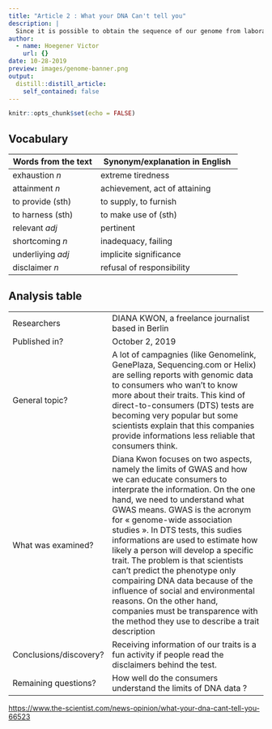 ```yaml
---
title: "Article 2 : What your DNA Can't tell you"
description: |
  Since it is possible to obtain the sequence of our genome from laboratories, scientists warn consumers to misinterpret the analyzes. For example, is intelligence inscribed in our genes?
author:
  - name: Hoegener Victor
    url: {}
date: 10-28-2019
preview: images/genome-banner.png
output:
  distill::distill_article:
    self_contained: false
---
```


```r
knitr::opts_chunk$set(echo = FALSE)
```



## Vocabulary

| Words from the text | Synonym/explanation in English |
| ------------------- | ------------------------------ |
| exhaustion *n*  | extreme tiredness                   |
| attainment *n*                   | achievement, act of attaining         |
| to provide (sth)                    | to supply, to furnish         |
| to harness (sth)                    | to make use of (sth)         |
| relevant *adj*                    | pertinent         |
| shortcoming *n*                    | inadequacy, failing         |
| underliying *adj*                    | implicite significance         |
| disclaimer *n*                    | refusal of responsibility         |


## Analysis table

|                              |                                                                     |
| ---------------------------- | ------------------------------------------------------------------- |
| Researchers                  | DIANA KWON, a freelance journalist based in Berlin                        |
| Published in?                | October 2, 2019                                                       |
| General topic?               | A lot of campagnies (like Genomelink, GenePlaza, Sequencing.com or Helix) are selling reports with genomic data to consumers who wan’t to know more about their traits. This kind of direct-to-consumers (DTS) tests are becoming very popular but some scientists explain that this companies provide informations less reliable that consumers think.                      |
| What was examined?       | Diana Kwon focuses on two aspects, namely the limits of GWAS and how we can educate consumers to interprate the information. On the one hand, we need to understand what GWAS means. GWAS is the acronym for « genome-wide association studies ». In DTS tests, this sudies informations are used to estimate how likely a person will develop a specific trait. The problem is that scientists can’t predict the phenotype only compairing DNA data because of the influence of social and environmental reasons. On the other hand, companies must be transparence with the method they use to describe a trait description     |
| Conclusions/discovery?       | Receiving information of our traits is a fun activity if people read the disclaimers behind the test.       |
| Remaining questions?         | How well do the consumers understand the limits of DNA data ?       |

<https://www.the-scientist.com/news-opinion/what-your-dna-cant-tell-you-66523>
